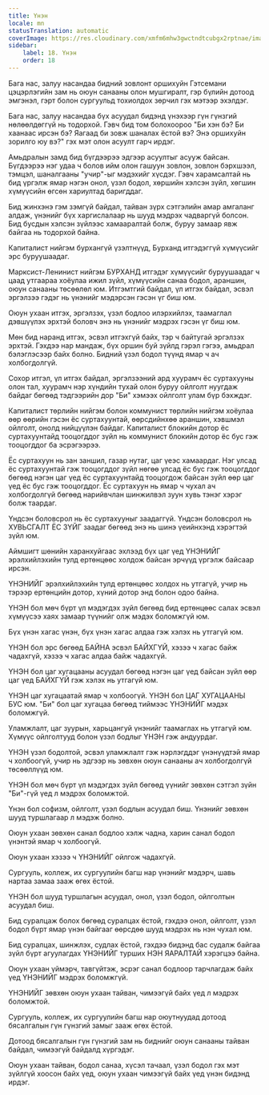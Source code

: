 ```yaml
---
title: Үнэн
locale: mn
statusTranslation: automatic
coverImage: https://res.cloudinary.com/xmfm6mhw3gwctndtcubgx2rptnae/image/upload/v1740337243/small_cover_educacion_fundamental_a051170f1c.webp
sidebar:
    label: 18. Үнэн
    order: 18
---
```

Бага нас, залуу насандаа бидний зовлонт оршихуйн Гэтсемани цэцэрлэгийн зам нь оюун санааны олон мушгиралт, гэр бүлийн дотоод эмгэнэл, гэрт болон сургуульд тохиолдох зөрчил гэх мэтээр эхэлдэг.

Бага нас, залуу насандаа бүх асуудал бидэнд үнэхээр гүн гүнзгий нөлөөлдөггүй нь тодорхой. Гэвч бид том болохоороо "Би хэн бэ? Би хаанаас ирсэн бэ? Яагаад би зовж шаналах ёстой вэ? Энэ оршихуйн зорилго юу вэ?" гэх мэт олон асуулт гарч ирдэг.

Амьдралын замд бид бүгдээрээ эдгээр асуултыг асууж байсан. Бүгдээрээ нэг удаа ч болов ийм олон гашуун зовлон, зовлон бэрхшээл, тэмцэл, шаналгааны "учир"-ыг мэдэхийг хүсдэг. Гэвч харамсалтай нь бид үргэлж ямар нэгэн онол, үзэл бодол, хөршийн хэлсэн зүйл, хөгшин хүмүүсийн өгсөн хариултад баригддаг.

Бид жинхэнэ гэм зэмгүй байдал, тайван зүрх сэтгэлийн амар амгаланг алдаж, үнэнийг бүх харгислалаар нь шууд мэдрэх чадваргүй болсон. Бид бусдын хэлсэн зүйлээс хамааралтай болж, буруу замаар явж байгаа нь тодорхой байна.

Капиталист нийгэм бурхангүй үзэлтнүүд, Бурханд итгэдэггүй хүмүүсийг эрс буруушаадаг.

Марксист-Ленинист нийгэм БУРХАНД итгэдэг хүмүүсийг буруушаадаг ч цаад утгаараа хоёулаа ижил зүйл, хүмүүсийн санаа бодол, араншин, оюун санааны төсөөлөл юм. Итгэмтгий байдал, үл итгэх байдал, эсвэл эргэлзээ гэдэг нь үнэнийг мэдэрсэн гэсэн үг биш юм.

Оюун ухаан итгэх, эргэлзэх, үзэл бодлоо илэрхийлэх, таамаглал дэвшүүлэх эрхтэй боловч энэ нь үнэнийг мэдрэх гэсэн үг биш юм.

Мөн бид наранд итгэх, эсвэл итгэхгүй байх, тэр ч байтугай эргэлзэх эрхтэй. Гэхдээ нар мандаж, бүх оршин буй зүйлд гэрэл гэгээ, амьдрал бэлэглэсээр байх болно. Бидний үзэл бодол түүнд ямар ч ач холбогдолгүй.

Сохор итгэл, үл итгэх байдал, эргэлзээний ард хуурамч ёс суртахууны олон тал, хуурамч нэр хүндийн тухай олон буруу ойлголт нуугдаж байдаг бөгөөд тэдгээрийн дор "Би" хэмээх ойлголт улам бүр бэхждэг.

Капиталист төрлийн нийгэм болон коммунист төрлийн нийгэм хоёулаа өөр өөрийн гэсэн ёс суртахуунтай, өөрсдийнхөө араншин, хэвшмэл ойлголт, онолд нийцүүлэн байдаг. Капиталист блокийн дотор ёс суртахуунтайд тооцогддог зүйл нь коммунист блокийн дотор ёс бус гэж тооцогддог ба эсрэгээрээ.

Ёс суртахуун нь зан заншил, газар нутаг, цаг үеэс хамаардаг. Нэг улсад ёс суртахуунтай гэж тооцогддог зүйл нөгөө улсад ёс бус гэж тооцогддог бөгөөд нэгэн цаг үед ёс суртахуунтайд тооцогдож байсан зүйл өөр цаг үед ёс бус гэж тооцогддог. Ёс суртахуун нь ямар ч чухал ач холбогдолгүй бөгөөд нарийвчлан шинжилвэл зуун хувь тэнэг хэрэг болж таардаг.

Үндсэн боловсрол нь ёс суртахууныг заадаггүй. Үндсэн боловсрол нь ХУВЬСГАЛТ ЁС ЗҮЙГ заадаг бөгөөд энэ нь шинэ үеийнхэнд хэрэгтэй зүйл юм.

Аймшигт шөнийн харанхуйгаас эхлээд бүх цаг үед ҮНЭНИЙГ эрэлхийлэхийн тулд ертөнцөөс холдож байсан эрчүүд үргэлж байсаар ирсэн.

ҮНЭНИЙГ эрэлхийлэхийн тулд ертөнцөөс холдох нь утгагүй, учир нь тэрээр ертөнцийн дотор, хүний дотор энд болон одоо байна.

ҮНЭН бол мөч бүрт үл мэдэгдэх зүйл бөгөөд бид ертөнцөөс салах эсвэл хүмүүсээ хаях замаар түүнийг олж мэдэх боломжгүй юм.

Бүх үнэн хагас үнэн, бүх үнэн хагас алдаа гэж хэлэх нь утгагүй юм.

ҮНЭН бол эрс бөгөөд БАЙНА эсвэл БАЙХГҮЙ, хэзээ ч хагас байж чадахгүй, хэзээ ч хагас алдаа байж чадахгүй.

ҮНЭН бол цаг хугацааны асуудал бөгөөд нэгэн цаг үед байсан зүйл өөр цаг үед БАЙХГҮЙ гэж хэлэх нь утгагүй юм.

ҮНЭН цаг хугацаатай ямар ч холбоогүй. ҮНЭН бол ЦАГ ХУГАЦААНЫ БУС юм. "Би" бол цаг хугацаа бөгөөд тиймээс ҮНЭНИЙГ мэдэх боломжгүй.

Уламжлалт, цаг зуурын, харьцангуй үнэнийг таамаглах нь утгагүй юм. Хүмүүс ойлголтууд болон үзэл бодлыг ҮНЭН гэж андуурдаг.

ҮНЭН үзэл бодолтой, эсвэл уламжлалт гэж нэрлэгддэг үнэнүүдтэй ямар ч холбоогүй, учир нь эдгээр нь зөвхөн оюун санааны ач холбогдолгүй төсөөллүүд юм.

ҮНЭН бол мөч бүрт үл мэдэгдэх зүйл бөгөөд үүнийг зөвхөн сэтгэл зүйн "Би"-гүй үед л мэдрэх боломжтой.

Үнэн бол софизм, ойлголт, үзэл бодлын асуудал биш. Үнэнийг зөвхөн шууд туршлагаар л мэдэж болно.

Оюун ухаан зөвхөн санал бодлоо хэлж чадна, харин санал бодол үнэнтэй ямар ч холбоогүй.

Оюун ухаан хэзээ ч ҮНЭНИЙГ ойлгож чадахгүй.

Сургууль, коллеж, их сургуулийн багш нар үнэнийг мэдэрч, шавь нартаа замаа зааж өгөх ёстой.

ҮНЭН бол шууд туршлагын асуудал, онол, үзэл бодол, ойлголтын асуудал биш.

Бид суралцаж болох бөгөөд суралцах ёстой, гэхдээ онол, ойлголт, үзэл бодол бүрт ямар үнэн байгааг өөрсдөө шууд мэдрэх нь нэн чухал юм.

Бид суралцах, шинжлэх, судлах ёстой, гэхдээ бидэнд бас судалж байгаа зүйл бүрт агуулагдах ҮНЭНИЙГ турших НЭН ЯАРАЛТАЙ хэрэгцээ байна.

Оюун ухаан үймэрч, тавгүйтэж, эсрэг санал бодлоор тарчлагдаж байх үед ҮНЭНИЙГ мэдрэх боломжгүй.

ҮНЭНИЙГ зөвхөн оюун ухаан тайван, чимээгүй байх үед л мэдрэх боломжтой.

Сургууль, коллеж, их сургуулийн багш нар оюутнуудад дотоод бясалгалын гүн гүнзгий замыг зааж өгөх ёстой.

Дотоод бясалгалын гүн гүнзгий зам нь биднийг оюун санааны тайван байдал, чимээгүй байдалд хүргэдэг.

Оюун ухаан тайван, бодол санаа, хүсэл тачаал, үзэл бодол гэх мэт зүйлгүй хоосон байх үед, оюун ухаан чимээгүй байх үед үнэн бидэнд ирдэг.

